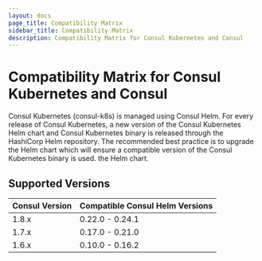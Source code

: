 ```yaml
---
layout: docs
page_title: Compatibility Matrix
sidebar_title: Compatibility Matrix
description: Compatibility Matrix for Consul Kubernetes and Consul
---
```


# Compatibility Matrix for Consul Kubernetes and Consul 

Consul Kubernetes (consul-k8s) is managed using Consul Helm. For every release of Consul Kubernetes, a new version of the Consul Kubernetes 
Helm chart and Consul Kubernetes binary is released through the HashiCorp Helm repository. The recommended best practice is to upgrade
the Helm chart which will ensure a compatible version of the Consul Kubernetes binary is used.
the Helm chart. 

## Supported Versions

| Consul Version      | Compatible Consul Helm Versions  |
| ------------------- | -------------------------------- |
| 1.8.x               | 0.22.0 - 0.24.1                  |
| 1.7.x               | 0.17.0 - 0.21.0                  |
| 1.6.x               | 0.10.0 - 0.16.2                  |
